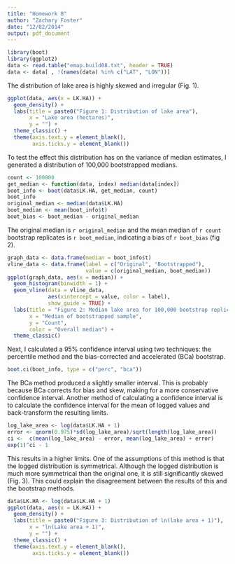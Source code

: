 ```yaml
---
title: "Homework 8"
author: "Zachary Foster"
date: "12/02/2014"
output: pdf_document
---
```


```r
library(boot)
library(ggplot2)
data <- read.table("emap.build08.txt", header = TRUE)
data <- data[ , !(names(data) %in% c("LAT", "LON"))]
```

The distribution of lake area is highly skewed and irregular (Fig. 1). 

```r
ggplot(data, aes(x = LK.HA)) + 
  geom_density() +
  labs(title = paste0("Figure 1: Distribution of lake area"), 
       x = "Lake area (hectares)", 
       y = "") +
  theme_classic() +
  theme(axis.text.y = element_blank(),
        axis.ticks.y = element_blank())
```

To test the effect this distribution has on the variance of median estimates, I generated a distribution of 100,000 bootstrapped medians.

```r
count <- 100000
get_median <- function(data, index) median(data[index])
boot_info <- boot(data$LK.HA, get_median, count)
boot_info
original_median <- median(data$LK.HA)
boot_median <- mean(boot_info$t)
boot_bias <- boot_median - original_median
```

The original median is `r original_median` and the mean median of `r count` bootstrap replicates is `r boot_median`, indicating a bias of `r boot_bias` (fig 2). 

```r
graph_data <- data.frame(median = boot_info$t)
vline_data <- data.frame(label = c("Original", "Bootstrapped"),
                         value = c(original_median, boot_median))
ggplot(graph_data, aes(x = median)) +
  geom_histogram(binwidth = 1) +
  geom_vline(data = vline_data,
             aes(xintercept = value, color = label),
             show_guide = TRUE) +
  labs(title = "Figure 2: Median lake area for 100,000 bootstrap replicates", 
       x = "Median of bootstrapped sample", 
       y = "Count", 
       color = "Overall median") +
  theme_classic()
```

Next, I calculated a 95% confidence interval using two techniques: the percentile method and the bias-corrected and accelerated (BCa) bootstrap. 

```r
boot.ci(boot_info, type = c("perc", "bca"))
```

The BCa method produced a slightly smaller interval. 
This is probably because BCa corrects for bias and skew, making for a more conservative confidence interval. 
Another method of calculating a confidence interval is to calculate the confidence interval for the mean of logged values and back-transform the resulting limits. 

```r
log_lake_area <- log(data$LK.HA + 1)
error <- qnorm(0.975)*sd(log_lake_area)/sqrt(length(log_lake_area))
ci <-  c(mean(log_lake_area) - error, mean(log_lake_area) + error)
exp(1)^ci - 1
```

This results in a higher limits. 
One of the assumptions of this method is that the logged distribution is symmetrical. 
Although the logged distribution is much more symmetrical than the original one, it is still significantly skewed (Fig. 3). 
This could explain the disagreement between the results of this and the bootstrap methods.

```r
data$LK.HA <- log(data$LK.HA + 1)
ggplot(data, aes(x = LK.HA)) + 
  geom_density() +
  labs(title = paste0("Figure 3: Distribution of ln(lake area + 1)"), 
       x = "ln(Lake area + 1)", 
       y = "") +
  theme_classic() +
  theme(axis.text.y = element_blank(),
        axis.ticks.y = element_blank())
```

